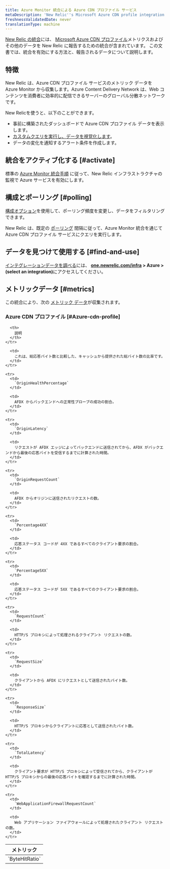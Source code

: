 ```yaml
---
title: Azure Monitor 統合による Azure CDN プロファイル サービス
metaDescription: 'New Relic''s Microsoft Azure CDN profile integration: what data it reports and how to enable it.'
freshnessValidatedDate: never
translationType: machine
---
```


[New Relic の統合](/docs/infrastructure/introduction-infra-monitoring)には、 [Microsoft Azure CDN プロファイル](https://azure.microsoft.com/en-us/services/cdn/)メトリクスおよびその他のデータを New Relic に報告するための統合が含まれています。 この文書では、統合を有効にする方法と、報告されるデータについて説明します。

## 特徴

New Relic は、Azure CDN プロファイル サービスのメトリック データを Azure Monitor から収集します。Azure Content Delivery Network は、Web コンテンツを消費者に効率的に配信できるサーバーのグローバル分散ネットワークです。

New Relicを使うと、以下のことができます。

* 事前に構築されたダッシュボードで Azure CDN プロファイル データを表示します。
* [カスタムクエリを実行し、データを視覚化します](/docs/infrastructure/integrations-getting-started/getting-started/use-integration-data-new-relic-insights)。
* データの変化を通知するアラート条件を作成します。

## 統合をアクティブ化する [#activate]

標準の [Azure Monitor 統合手順](/docs/infrastructure/microsoft-azure-integrations/azure-integrations-list/azure-monitor) に従って、New Relic インフラストラクチャの監視で Azure サービスを有効にします。

## 構成とポーリング [#polling]

[構成オプション](/docs/infrastructure/microsoft-azure-integrations/azure-integrations-list/azure-monitor/#settings)を使用して、ポーリング頻度を変更し、データをフィルタリングできます。

New Relic は、既定の [ポーリング](/docs/infrastructure/microsoft-azure-integrations/azure-integrations-list/azure-monitor/#settings) 間隔に従って、Azure Monitor 統合を通じて Azure CDN プロファイル サービスにクエリを実行します。

## データを見つけて使用する [#find-and-use]

[インテグレーションデータを調べる](/docs/infrastructure/integrations/find-use-infrastructure-integration-data)には、 <DNT>**[one.newrelic.com/infra](https://one.newrelic.com/infra) &gt; Azure &gt; (select an integration)**</DNT>にアクセスしてください。

## メトリックデータ [#metrics]

この統合により、次の [メトリック データ](/docs/infrastructure/integrations-getting-started/getting-started/understand-integration-data-data-types#metric)が収集されます。

### Azure CDN プロファイル [#Azure-cdn-profile]

<table>
  <thead>
    <tr>
      <th style={{ width: "300px" }}>
        メトリック
      </th>

      <th>
        説明
      </th>
    </tr>
  </thead>

  <tbody>
    <tr>
      <td>
        `ByteHitRatio`
      </td>

      <td>
        これは、総応答バイト数と比較した、キャッシュから提供された総バイト数の比率です。
      </td>
    </tr>

    <tr>
      <td>
        `OriginHealthPercentage`
      </td>

      <td>
        AFDX からバックエンドへの正常性プローブの成功の割合。
      </td>
    </tr>

    <tr>
      <td>
        `OriginLatency`
      </td>

      <td>
        リクエストが AFDX エッジによってバックエンドに送信されてから、AFDX がバックエンドから最後の応答バイトを受信するまでに計算された時間。
      </td>
    </tr>

    <tr>
      <td>
        `OriginRequestCount`
      </td>

      <td>
        AFDX からオリジンに送信されたリクエストの数。
      </td>
    </tr>

    <tr>
      <td>
        `Percentage4XX`
      </td>

      <td>
        応答ステータス コードが 4XX であるすべてのクライアント要求の割合。
      </td>
    </tr>

    <tr>
      <td>
        `Percentage5XX`
      </td>

      <td>
        応答ステータス コードが 5XX であるすべてのクライアント要求の割合。
      </td>
    </tr>

    <tr>
      <td>
        `RequestCount`
      </td>

      <td>
        HTTP/S プロキシによって処理されるクライアント リクエストの数。
      </td>
    </tr>

    <tr>
      <td>
        `RequestSize`
      </td>

      <td>
        クライアントから AFDX にリクエストとして送信されたバイト数。
      </td>
    </tr>

    <tr>
      <td>
        `ResponseSize`
      </td>

      <td>
        HTTP/S プロキシからクライアントに応答として送信されたバイト数。
      </td>
    </tr>

    <tr>
      <td>
        `TotalLatency`
      </td>

      <td>
        クライアント要求が HTTP/S プロキシによって受信されてから、クライアントが HTTP/S プロキシからの最後の応答バイトを確認するまでに計算された時間。
      </td>
    </tr>

    <tr>
      <td>
        `WebApplicationFirewallRequestCount`
      </td>

      <td>
        Web アプリケーション ファイアウォールによって処理されたクライアント リクエストの数。
      </td>
    </tr>
  </tbody>
</table>